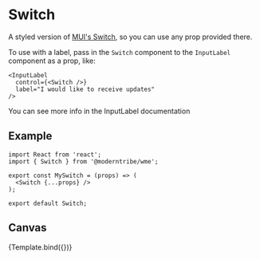 
<Meta title="Forms/Switch" component={Switch} />


# Switch

A styled version of <a href="https://mui.com/material-ui/react-switch/" target="_blank">MUI's Switch</a>, so you can use any prop provided there.

To use with a label, pass in the `Switch` component to the `InputLabel` component as a prop, like:

```
<InputLabel
  control={<Switch />}
  label="I would like to receive updates"
/>
```

You can see more info in the <LinkTo kind="forms-inputlabel--base&args=control:switch">InputLabel documentation</LinkTo>

## Example

```
import React from 'react';
import { Switch } from '@moderntribe/wme';

export const MySwitch = (props) => (
  <Switch {...props} />
);

export default Switch;
```

## Canvas

<Canvas>
  <Story name="Base">{Template.bind({})}</Story>
</Canvas>
